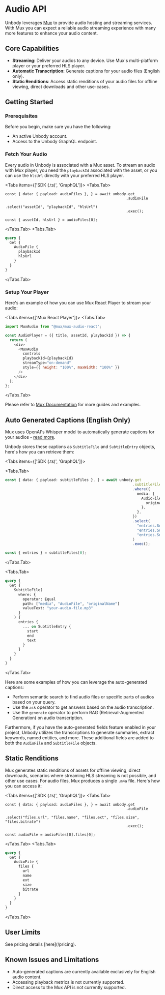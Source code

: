 
# Audio API

Unbody leverages [Mux](https://mux.com/) to provide audio hosting and streaming services. With Mux you can expect a reliable audio streaming experience with many more features to enhance your audio content.

## Core Capabilities

- **Streaming**: Deliver your audios to any device. Use Mux's multi-platform player or your preferred HLS player.
- **Automatic Transcription**: Generate captions for your audio files (English only).
- **Static Renditions**: Access static renditions of your audio files for offline viewing, direct downloads and other use-cases.

## Getting Started

### Prerequisites

Before you begin, make sure you have the following:

- An active Unbody account.
- Access to the Unbody GraphQL endpoint.

### Fetch Your Audio

Every audio in Unbody is associated with a Mux asset. To stream an audio with Mux player, you need the `playbackId` associated with the asset, or you can use the `hlsUrl` directly with your preferred HLS player.

<Tabs items={['SDK (.ts)', 'GraphQL']}>
<Tabs.Tab>

```tsx
const { data: { payload: audioFiles }, } = await unbody.get
                                                       .audioFile
                                                       .select("assetId", "playbackId", "hlsUrl")
                                                       .exec();

const { assetId, hlsUrl } = audioFiles[0];
```

</Tabs.Tab>
<Tabs.Tab>

```graphql
query {
  Get {
    AudioFile {
      playbackId
      hlsUrl
    }
  }
}
```

</Tabs.Tab>
</Tabs>

### Setup Your Player

Here's an example of how you can use Mux React Player to stream your audio:

<Tabs items={['Mux React Player']}>
<Tabs.Tab>

```js
import MuxAudio from "@mux/mux-audio-react";

const AudioPlayer = ({ title, assetId, playbackId }) => {
  return (
    <div>
      <MuxAudio
        controls
        playbackId={playbackId}
        streamType="on-demand"
        style={{ height: "100%", maxWidth: "100%" }}
      />
    </div>
  );
};
```

</Tabs.Tab>
</Tabs>

Please refer to [Mux Documentation](https://docs.mux.com/guides/play-your-videos) for more guides and examples.

## Auto Generated Captions (English Only)

Mux uses OpenAI's Whisper model to automatically generate captions for your audios - [read more](https://docs.mux.com/guides/add-autogenerated-captions-and-use-transcripts).

Unbody stores these captions as `SubtitleFile` and `SubtitleEntry` objects, here's how you can retrieve them:

<Tabs items={['SDK (.ts)', 'GraphQL']}>

<Tabs.Tab>

```ts
const { data: { payload: subtitleFiles }, } = await unbody.get
                                                          .subtitleFile
                                                          .where({
                                                            media: {
                                                              AudioFile: {
                                                                originalName: "your-audio-file.mp3",
                                                              },
                                                            },
                                                          })
                                                          .select(
                                                            "entries.SubtitleEntry.start",
                                                            "entries.SubtitleEntry.end",
                                                            "entries.SubtitleEntry.text"
                                                          )
                                                          .exec();

const { entries } = subtitleFiles[0];
```

</Tabs.Tab>

<Tabs.Tab>

```graphql
query {
  Get {
    SubtitleFile(
      where: {
        operator: Equal
        path: ["media", "AudioFile", "originalName"]
        valueText: "your-audio-file.mp3"
      }
    ) {
      entries {
        ... on SubtitleEntry {
          start
          end
          text
        }
      }
    }
  }
}
```

</Tabs.Tab>

</Tabs>

Here are some examples of how you can leverage the auto-generated captions:

- Perform semantic search to find audio files or specific parts of audios based on your query.
- Use the `ask` operator to get answers based on the audio transcription.
- Use the `generate` operator to perform RAG (Retrieval-Augmented Generation) on audio transcription.

Furthermore, if you have the auto-generated fields feature enabled in your project, Unbody utilizes the transcriptions to generate summaries, extract keywords, named entities, and more. These additional fields are added to both the `AudioFile` and `SubtitleFile` objects.

## Static Renditions 

Mux generates static renditions of assets for offline viewing, direct downloads, scenarios where streaming HLS streaming is not possible, and other use cases. For audio files, Mux produces a single `.m4a` file. Here's how you can access it:

<Tabs items={['SDK (.ts)', 'GraphQL']}>
<Tabs.Tab>

```tsx
const { data: { payload: audioFiles }, } = await unbody.get
                                                       .audioFile
                                                       .select("files.url", "files.name", "files.ext", "files.size", "files.bitrate")
                                                       .exec();

const audioFile = audioFiles[0].files[0];
```

</Tabs.Tab>
<Tabs.Tab>

```graphql
query {
  Get {
    AudioFile {
      files {
        url
        name
        ext
        size
        bitrate
      }
    }
  }
}
```

</Tabs.Tab>
</Tabs>


## User Limits 

<Callout type="info">
  See pricing details [here](/pricing).
</Callout>

## Known Issues and Limitations

- Auto-generated captions are currently available exclusively for English audio content.
- Accessing playback metrics is not currently supported.
- Direct access to the Mux API is not currently supported.
